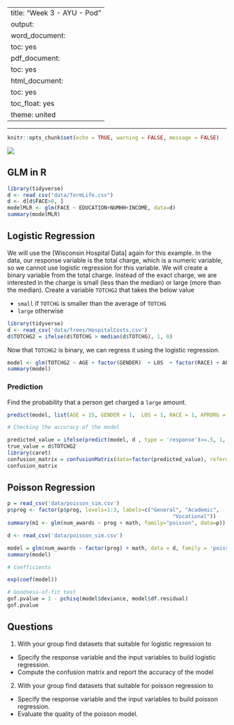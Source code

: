 
---
title: "Week 3 - AYU - Pod"
output:
  word_document:
    toc: yes
  pdf_document:
    toc: yes
  html_document:
    toc: yes
    toc_float: yes
    theme: united
---

---

```r
knitr::opts_chunk$set(echo = TRUE, warning = FALSE, message = FALSE)
```

![](1.jpg)

## GLM in R

```r
library(tidyverse)
d <- read_csv("data/TermLife.csv")
d <- d[d$FACE>0, ]
modelMLR <- glm(FACE ~ EDUCATION+NUMHH+INCOME, data=d)
summary(modelMLR)
```

## Logistic Regression

We will use the [Wisconsin Hospital Data] again for this example. In the data, our response variable is the total charge, which is a numeric variable, so we cannot use logistic regression for this variable. We will create a binary variable from the total charge.  Instead of the exact charge, we are interested in the charge is small (less than the median) or large (more than the median). Create a variable `TOTCHG2` that takes the below value

- `small` if `TOTCHG` is smaller than the average of `TOTCHG`
- `large` otherwise

```r
library(tidyverse)
d <- read_csv('data/frees/HospitalCosts.csv')
d$TOTCHG2 = ifelse(d$TOTCHG > median(d$TOTCHG), 1, 0)
```

Now that `TOTCHG2` is binary, we can regress it using the logistic regression. 

```r
model <- glm(TOTCHG2 ~ AGE + factor(GENDER)  + LOS  + factor(RACE) + APRDRG, data=d, family = binomial(link = 'logit'))
summary(model)
```


### Prediction

Find the probability that a person get charged a `large` amount. 

```r
predict(model, list(AGE = 15, GENDER = 1,  LOS = 1, RACE = 1, APRDRG = 600), type = 'response')
```

```r
# Checking the accuracy of the model

predicted_value = ifelse(predict(model, d , type = 'response')>=.5, 1, 0)
true_value = d$TOTCHG2
library(caret)
confusion_matrix = confusionMatrix(data=factor(predicted_value), reference = factor(true_value))
confusion_matrix
```

## Poisson Regression 

```r
p = read_csv('data/poisson_sim.csv')
p$prog <- factor(p$prog, levels=1:3, labels=c("General", "Academic", 
                                                     "Vocational"))
summary(m1 <- glm(num_awards ~ prog + math, family="poisson", data=p))
```
```r

d <- read_csv('data/poisson_sim.csv')

model = glm(num_awards ~ factor(prog) + math, data = d, family = 'poisson')
summary(model)

# Coefficients

exp(coef(model))

# Goodness-of-fit test
gof.pvalue = 1 - pchisq(model$deviance, model$df.residual)
gof.pvalue
```

## Questions

1. With your group find datasets that suitable for logistic regression to

-  Specify the response variable and the input variables to build logistic regression. 
-  Compute the confusion matrix and report the accuracy of the model

2. With your group find datasets that suitable for poisson regression to

-  Specify the response variable and the input variables to build poisson regression. 
-  Evaluate the quality of the poisson model. 
